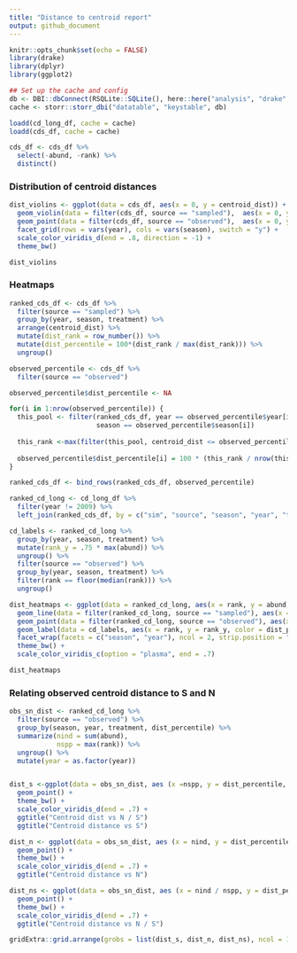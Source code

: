 ```yaml
---
title: "Distance to centroid report"
output: github_document
---
```


```r
knitr::opts_chunk$set(echo = FALSE)
library(drake)
library(dplyr)
library(ggplot2)

## Set up the cache and config
db <- DBI::dbConnect(RSQLite::SQLite(), here::here("analysis", "drake", "drake-cache.sqlite"))
cache <- storr::storr_dbi("datatable", "keystable", db)

```

```r
loadd(cd_long_df, cache = cache)
loadd(cds_df, cache = cache)

cds_df <- cds_df %>%
  select(-abund, -rank) %>%
  distinct()
```

### Distribution of centroid distances
```r

dist_violins <- ggplot(data = cds_df, aes(x = 0, y = centroid_dist)) +
  geom_violin(data = filter(cds_df, source == "sampled"),  aes(x = 0, y = centroid_dist, color = season)) +
  geom_point(data = filter(cds_df, source == "observed"),  aes(x = 0, y = centroid_dist, color = season)) +
  facet_grid(rows = vars(year), cols = vars(season), switch = "y") +
  scale_color_viridis_d(end = .8, direction = -1) +
  theme_bw()

dist_violins
```

### Heatmaps 

```r

ranked_cds_df <- cds_df %>%
  filter(source == "sampled") %>%
  group_by(year, season, treatment) %>%
  arrange(centroid_dist) %>%
  mutate(dist_rank = row_number()) %>%
  mutate(dist_percentile = 100*(dist_rank / max(dist_rank))) %>%
  ungroup() 

observed_percentile <- cds_df %>%
  filter(source == "observed")

observed_percentile$dist_percentile <- NA

for(i in 1:nrow(observed_percentile)) {
  this_pool <- filter(ranked_cds_df, year == observed_percentile$year[i],
                      season == observed_percentile$season[i])
  
  this_rank <-max(filter(this_pool, centroid_dist <= observed_percentile$centroid_dist[i])$dist_rank)
  
  observed_percentile$dist_percentile[i] = 100 * (this_rank / nrow(this_pool))
}

ranked_cds_df <- bind_rows(ranked_cds_df, observed_percentile)

ranked_cd_long <- cd_long_df %>%
  filter(year != 2009) %>%
  left_join(ranked_cds_df, by = c("sim", "source", "season", "year", "treatment"))

cd_labels <- ranked_cd_long %>%
  group_by(year, season, treatment) %>%
  mutate(rank_y = .75 * max(abund)) %>%
  ungroup() %>%
  filter(source == "observed") %>%
  group_by(year, season, treatment) %>%
  filter(rank == floor(median(rank))) %>%
  ungroup()

dist_heatmaps <- ggplot(data = ranked_cd_long, aes(x = rank, y = abund, color = dist_percentile)) +
  geom_line(data = filter(ranked_cd_long, source == "sampled"), aes(x = rank, y = abund, color = dist_percentile, group = sim), alpha = .05) +
  geom_point(data = filter(ranked_cd_long, source == "observed"), aes(x = rank, y = abund, color = dist_percentile)) + 
  geom_label(data = cd_labels, aes(x = rank, y = rank_y, color = dist_percentile, label = paste0("Obs. %ile: ", signif(dist_percentile, digits = 3))), nudge_x = .25) +
  facet_wrap(facets = c("season", "year"), ncol = 2, strip.position = "top", scales = "free", dir = "v") +
  theme_bw() +
  scale_color_viridis_c(option = "plasma", end = .7)

dist_heatmaps

```

### Relating observed centroid distance to S and N
```r

obs_sn_dist <- ranked_cd_long %>%
  filter(source == "observed") %>%
  group_by(season, year, treatment, dist_percentile) %>%
  summarize(nind = sum(abund),
            nspp = max(rank)) %>%
  ungroup() %>%
  mutate(year = as.factor(year))


dist_s <-ggplot(data = obs_sn_dist, aes (x =nspp, y = dist_percentile, color = year)) +
  geom_point() +
  theme_bw() +
  scale_color_viridis_d(end = .7) +
  ggtitle("Centroid dist vs N / S")
  ggtitle("Centroid distance vs S")

dist_n <- ggplot(data = obs_sn_dist, aes (x = nind, y = dist_percentile, color = year)) +
  geom_point() +
  theme_bw() +
  scale_color_viridis_d(end = .7) +
  ggtitle("Centroid distance vs N")

dist_ns <- ggplot(data = obs_sn_dist, aes (x = nind / nspp, y = dist_percentile, color = year)) +
  geom_point() +
  theme_bw() +
  scale_color_viridis_d(end = .7) +
  ggtitle("Centroid distance vs N / S")

gridExtra::grid.arrange(grobs = list(dist_s, dist_n, dist_ns), ncol = 1)
```
